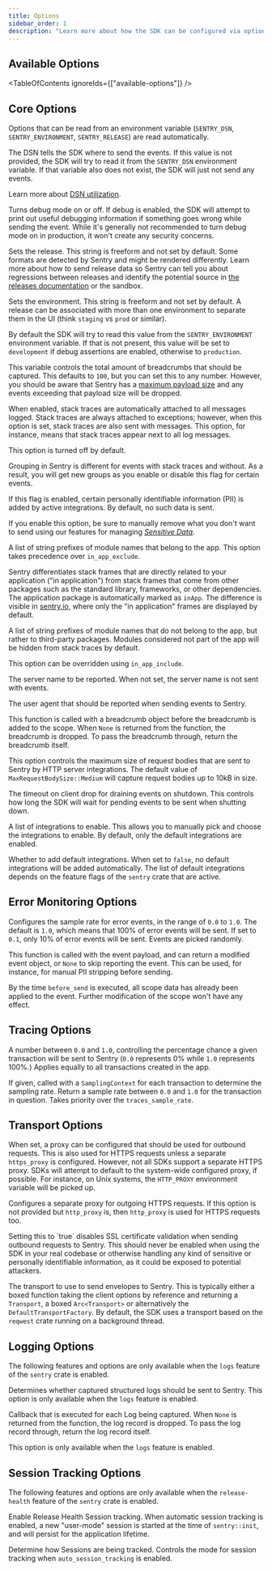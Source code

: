 ```yaml
---
title: Options
sidebar_order: 1
description: "Learn more about how the SDK can be configured via options. These are being passed to the init function and therefore set when the SDK is first initialized."
---
```


<PlatformContent includePath="configuration/config-intro" />

## Available Options

<TableOfContents ignoreIds={["available-options"]} />

## Core Options

Options that can be read from an environment variable (`SENTRY_DSN`, `SENTRY_ENVIRONMENT`, `SENTRY_RELEASE`) are read automatically.

<SdkOption name="dsn" type='string' envVar='SENTRY_DSN'>

The DSN tells the SDK where to send the events. If this value is not provided, the SDK will try to read it from the `SENTRY_DSN` environment variable. If that variable also does not exist, the SDK will just not send any events.

Learn more about [DSN utilization](/product/sentry-basics/dsn-explainer/#dsn-utilization).

</SdkOption>

<SdkOption name="debug" type='bool' defaultValue='false'>

Turns debug mode on or off. If debug is enabled, the SDK will attempt to print out useful debugging information if something goes wrong while sending the event. While it's generally not recommended to turn debug mode on in production, it won't create any security concerns.

</SdkOption>

<SdkOption name="release" type='string' envVar='SENTRY_RELEASE'>

Sets the release. This string is freeform and not set by default. Some formats are detected by Sentry and might be rendered differently. Learn more about how to send release data so Sentry can tell you about regressions between releases and identify the potential source in [the releases documentation](/product/releases/) or the <SandboxLink scenario="releases">sandbox</SandboxLink>.


</SdkOption>

<SdkOption name="environment" type='string' envVar='SENTRY_ENVIRONMENT'>

Sets the environment. This string is freeform and not set by default. A release can be associated with more than one environment to separate them in the UI (think `staging` vs `prod` or similar).

By default the SDK will try to read this value from the `SENTRY_ENVIRONMENT` environment variable. If that is not present, this value will be set to `development` if debug assertions are enabled, otherwise to `production`.

</SdkOption>

<SdkOption name="max_breadcrumbs" type='usize' defaultValue='100'>

This variable controls the total amount of breadcrumbs that should be captured. This defaults to `100`, but you can set this to any number. However, you should be aware that Sentry has a [maximum payload size](https://develop.sentry.dev/sdk/data-model/envelopes/#size-limits) and any events exceeding that payload size will be dropped.

</SdkOption>

<SdkOption name="attach_stacktrace" type='bool' defaultValue='false'>

When enabled, stack traces are automatically attached to all messages logged. Stack traces are always attached to exceptions; however, when this option is set, stack traces are also sent with messages. This option, for instance, means that stack traces appear next to all log messages.

This option is turned off by default.

Grouping in Sentry is different for events with stack traces and without. As a result, you will get new groups as you enable or disable this flag for certain events.

</SdkOption>

<SdkOption name="send_default_pii" type='bool' defaultValue='false'>

If this flag is enabled, certain personally identifiable information (PII) is added by active integrations. By default, no such data is sent.

If you enable this option, be sure to manually remove what you don't want to send using our features for managing [_Sensitive Data_](../../data-management/sensitive-data/).

</SdkOption>

<SdkOption name="in_app_include" type="Vec<&'static str>">

A list of string prefixes of module names that belong to the app. This option takes precedence over `in_app_exclude`.

Sentry differentiates stack frames that are directly related to your application ("in application") from stack frames that come from other packages such as the standard library, frameworks, or other dependencies. The application package is automatically marked as `inApp`. The difference is visible in [sentry.io](https://sentry.io), where only the "in application" frames are displayed by default.

</SdkOption>

<SdkOption name="in_app_exclude" type="Vec<&'static str>">

A list of string prefixes of module names that do not belong to the app, but rather to third-party packages. Modules considered not part of the app will be hidden from stack traces by default.

This option can be overridden using `in_app_include`.

</SdkOption>

<SdkOption name="server_name" type='string'>

The server name to be reported. When not set, the server name is not sent with events.

</SdkOption>

<SdkOption name="user_agent" type='string' defaultValue="sentry.rust/<version>">

The user agent that should be reported when sending events to Sentry.

</SdkOption>

<SdkOption name="before_breadcrumb" type='Fn'>

This function is called with a breadcrumb object before the breadcrumb is added to the scope. When `None` is returned from the function, the breadcrumb is dropped. To pass the breadcrumb through, return the breadcrumb itself.

</SdkOption>

<SdkOption name="max_request_body_size" type='MaxRequestBodySize' defaultValue='MaxRequestBodySize::Medium'>

This option controls the maximum size of request bodies that are sent to Sentry by HTTP server integrations.
The default value of `MaxRequestBodySize::Medium` will capture request bodies up to 10kB in size.

</SdkOption>

<SdkOption name="shutdown_timeout" type='Duration' defaultValue="Duration::from_secs(2)">

  The timeout on client drop for draining events on shutdown. This controls how long the SDK will wait for pending events to be sent when shutting down.

</SdkOption>

<SdkOption name="integrations" type="Vec<Arc<dyn Integration>>">

  A list of integrations to enable. This allows you to manually pick and choose the integrations to enable.
  By default, only the default integrations are enabled.

</SdkOption>

<SdkOption name="default_integrations" type='bool' defaultValue='true'>

  Whether to add default integrations. When set to `false`, no default integrations will be added automatically.
  The list of default integrations depends on the feature flags of the `sentry` crate that are active.

</SdkOption>

## Error Monitoring Options

<SdkOption name="sample_rate" type='f32' defaultValue='1.0'>

  Configures the sample rate for error events, in the range of `0.0` to `1.0`. The default is `1.0`, which means that 100% of error events will be sent. If set to `0.1`, only 10% of error events will be sent. Events are picked randomly.

</SdkOption>

<SdkOption name="before_send" type='Fn'>

This function is called with the event payload, and can return a modified event object, or `None` to skip reporting the event. This can be used, for instance, for manual PII stripping before sending.

  By the time `before_send` is executed, all scope data has already been applied to the event. Further modification of the scope won't have any effect.

</SdkOption>


## Tracing Options

<SdkOption name="traces_sample_rate" type='f32' defaultValue='0.0'>

A number between `0.0` and `1.0`, controlling the percentage chance a given transaction will be sent to Sentry (`0.0` represents 0% while `1.0` represents 100%.) Applies equally to all transactions created in the app.

</SdkOption>

<SdkOption name="traces_sampler" type='Fn'>

If given, called with a `SamplingContext` for each transaction to determine the sampling rate. Return a sample rate between `0.0` and `1.0` for the transaction in question. Takes priority over the `traces_sample_rate`.

</SdkOption>


## Transport Options

<SdkOption name="http_proxy" type='string' envVar='HTTP_PROXY'>

  When set, a proxy can be configured that should be used for outbound requests. This is also used for HTTPS requests unless a separate `https_proxy` is configured. However, not all SDKs support a separate HTTPS proxy. SDKs will attempt to default to the system-wide configured proxy, if possible. For instance, on Unix systems, the `HTTP_PROXY` environment variable will be picked up.

</SdkOption>

<SdkOption name="https_proxy" type='string' envVar='HTTPS_PROXY'>

  Configures a separate proxy for outgoing HTTPS requests. If this option is not provided but `http_proxy` is, then `http_proxy` is used for HTTPS requests too.

</SdkOption>

<SdkOption name="accept_invalid_certs" type='bool' envVar='SSL_VERIFY' defaultValue="false">
Setting this to `true` disables SSL certificate validation when sending outbound requests to Sentry. This should never be enabled when using the SDK in your real codebase or otherwise handling any kind of sensitive or personally identifiable information, as it could be exposed to potential attackers.

</SdkOption>

<SdkOption name="transport" type='Arc<dyn TransportFactory>'>

  The transport to use to send envelopes to Sentry.
  This is typically either a boxed function taking the client options by reference and returning a `Transport`, a boxed `Arc<Transport>` or alternatively the `DefaultTransportFactory`.
  By default, the SDK uses a transport based on the `reqwest` crate running on a background thread.

</SdkOption>

## Logging Options

The following features and options are only available when the `logs` feature of the `sentry` crate is enabled.

<SdkOption name="enable_logs" type='bool' defaultValue='true'>

Determines whether captured structured logs should be sent to Sentry.
  This option is only available when the `logs` feature is enabled.

</SdkOption>

<SdkOption name="before_send_log" type='Fn'>

  Callback that is executed for each Log being captured. When `None` is returned from the function, the log record is dropped. To pass the log record through, return the log record itself.

  This option is only available when the `logs` feature is enabled.

</SdkOption>


## Session Tracking Options

The following features and options are only available when the `release-health` feature of the `sentry` crate is enabled.

<SdkOption name="auto_session_tracking" type='bool' defaultValue='false'>

Enable Release Health Session tracking. When automatic session tracking is enabled, a new "user-mode" session is started at the time of `sentry::init`, and will persist for the application lifetime.

</SdkOption>

<SdkOption name="session_mode" type='SessionMode' defaultValue="SessionMode::Application">

Determine how Sessions are being tracked. Controls the mode for session tracking when `auto_session_tracking` is enabled.

</SdkOption>
